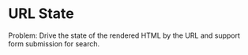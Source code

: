 # URL State

Problem: Drive the state of the rendered HTML by the URL and support form
submission for search.
